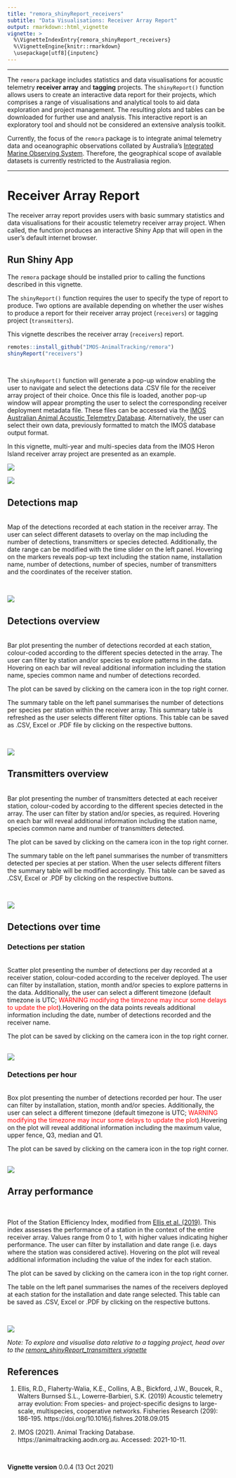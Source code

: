 ```yaml
---
title: "remora_shinyReport_receivers"
subtitle: "Data Visualisations: Receiver Array Report"
output: rmarkdown::html_vignette
vignette: >
  %\VignetteIndexEntry{remora_shinyReport_receivers}
  %\VignetteEngine{knitr::rmarkdown}
  \usepackage[utf8]{inputenc}
---
```

--------------------------------------

The `remora` package includes statistics and data visualisations for acoustic telemetry **receiver array** and **tagging** projects. The `shinyReport()` function allows users to create an interactive data report for their projects, which comprises a range of visualisations and analytical tools to aid data exploration and project management. The resulting plots and tables  can be downloaded for further use and analysis. This interactive report is an exploratory tool and should not be considered an extensive analysis toolkit. 

Currently, the focus of the `remora` package is to integrate animal telemetry data and oceanographic observations collated by Australia's [Integrated Marine Observing System](https://imos.org.au). Therefore, the geographical scope of available datasets is currently restricted to the Australiasia region. 
<br>

---------------------------------------



# Receiver Array Report

The receiver array report provides users with basic summary statistics and data visualisations for their acoustic telemetry receiver array project. When called, the function produces an interactive Shiny App that will open in the user's default internet browser.


## Run Shiny App

The `remora` package should be installed prior to calling the functions described in this vignette.

The `shinyReport()` function requires the user to specify the type of report to produce. Two options are available depending on whether the user wishes to produce a report for their receiver array project (`receivers`) or tagging project (`transmitters`). 

This vignette describes the receiver array (`receivers`) report.

```r
remotes::install_github("IMOS-AnimalTracking/remora")
shinyReport("receivers")
```
<br>

The `shinyReport()` function will generate a pop-up window enabling the user to navigate and select the detections data .CSV file for the receiver array project of their choice. Once this file is loaded, another pop-up window will appear prompting the user to select the corresponding receiver deployment metadata file. These files can be accessed via the [IMOS Australian Animal Acoustic Telemetry Database](https://animaltracking.aodn.org.au/projects). Alternatively, the user can select their own data, previously formatted to match the IMOS database output format.

In this vignette, multi-year and multi-species data from the IMOS Heron Island receiver array project are presented as an example.

![](images/receiver_report/select_detections.png)

![](images/receiver_report/select_receiver_metadata.png)


## Detections map
<br>
Map of the detections recorded at each station in the receiver array. The user can select different datasets to overlay on the map including the number of detections, transmitters or species detected. Additionally, the date range can be modified with the time slider on the left panel. Hovering on the markers reveals pop-up text including the station name, installation name, number of detections, number of species, number of transmitters and the coordinates of the receiver station.

<br>

![](images/receiver_report/detections_map.png)

## Detections overview
<br>
Bar plot presenting the number of detections recorded at each station, colour-coded according to the different species detected in the array. The user can filter by station and/or species to explore patterns in the data. Hovering on each bar will reveal additional information including the station name, species common name and number of detections recorded. 

The plot can be saved by clicking on the camera icon in the top right corner.

The summary table on the left panel summarises the number of detections per species per station within the receiver array. This summary table is refreshed as the user selects different filter options. This table can be saved as .CSV, Excel or .PDF file by clicking on the respective buttons.

<br>

![](images/receiver_report/detections_overview.png)


## Transmitters overview
<br>
Bar plot presenting the number of transmitters detected at each receiver station, colour-coded by according to the different species detected in the array. The user can filter by station and/or species, as required. Hovering on each bar will reveal additional information including the station name, species common name and number of transmitters detected. 

The plot can be saved by clicking on the camera icon in the top right corner.

The summary table on the left panel summarises the number of transmitters detected per species at per station. When the user selects different filters the summary table will be modified accordingly. This table can be saved as .CSV, Excel or .PDF by clicking on the respective buttons.

<br>

![](images/receiver_report/transmitters_overview.png)

## Detections over time

### Detections per station
<br>
Scatter plot presenting the number of detections per day recorded at a receiver station, colour-coded according to the receiver deployed. The user can filter by installation, station, month and/or species to explore patterns in the data. Additionally, the user can select a different timezone (default timezone is UTC; <span style="color: red;"> WARNING modifying the timezone may incur some delays to update the plot</span>).Hovering on the data points reveals additional information including the date, number of detections recorded and the receiver name. 

The plot can be saved by clicking on the camera icon in the top right corner.

<br>
![](images/receiver_report/detections_per_station.png)

### Detections per hour
<br>
Box plot presenting the number of detections recorded per hour. The user can filter by installation, station, month and/or species. Additionally, the user can select a different timezone (default timezone is UTC; <span style="color: red;"> WARNING modifying the timezone may incur some delays to update the plot</span>).Hovering on the plot will reveal additional information including the maximum value, upper fence, Q3, median and Q1. 

The plot can be saved by clicking on the camera icon in the top right corner.

<br>
![](images/receiver_report/detections_per_hour.png)

## Array performance
<br>

Plot of the Station Efficiency Index, modified from [Ellis et al. (2019)](https://doi.org/10.1016/j.fishres.2018.09.015). This index assesses the performance of a station in the context of the entire receiver array. Values range from 0 to 1, with higher values indicating higher performance. The user can filter by installation and date range (i.e. days where the station was considered active). Hovering on the plot will reveal additional information including the value of the index for each station. 

The plot can be saved by clicking on the camera icon in the top right corner.

The table on the left panel summarises the names of the receivers deployed at each station for the installation and date range selected. This table can be saved as .CSV, Excel or .PDF by clicking on the respective buttons.

<br>

![](images/receiver_report/array_performance.png)


*Note: To explore and visualise data relative to a tagging project, head over to the [remora_shinyReport_transmitters vignette](remora_shinyReport_transmitters.html)*

## References
1. Ellis, R.D., Flaherty-Walia, K.E., Collins, A.B., Bickford, J.W., Boucek, R., Walters Burnsed S.L., Lowerre-Barbieri, S.K. (2019) Acoustic telemetry array evolution: From species- and project-specific designs to large-scale, multispecies, cooperative networks. Fisheries Research (209): 186-195. https://doi.org/10.1016/j.fishres.2018.09.015

2. IMOS (2021). Animal Tracking Database. https://animaltracking.aodn.org.au. Accessed: 2021-10-11.

<br>

**Vignette version**
0.0.4 (13 Oct 2021)


<div class="tocify-extend-page" data-unique="tocify-extend-page" style="height: 0;"></div>


